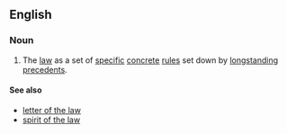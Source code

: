 ==English==

===Noun===
{{en-noun|sg=[[black]]-[[letter]] [[law]]|-}}

# {{legal}} The [[law]] as a set of [[specific]] [[concrete]] [[rules]] set down by [[longstanding]] [[precedent]]s.

====See also====
* [[letter of the law]]
* [[spirit of the law]]